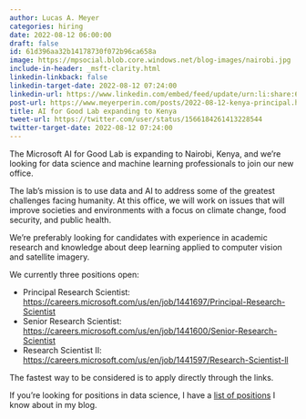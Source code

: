 ```yaml
---
author: Lucas A. Meyer
categories: hiring
date: 2022-08-12 06:00:00
draft: false
id: 61d396aa32b14178730f072b96ca658a
image: https://mpsocial.blob.core.windows.net/blog-images/nairobi.jpg
include-in-header: _msft-clarity.html
linkedin-linkback: false
linkedin-target-date: 2022-08-12 07:24:00
linkedin-url: https://www.linkedin.com/embed/feed/update/urn:li:share:6964118470007427072
post-url: https://www.meyerperin.com/posts/2022-08-12-kenya-principal.html
title: AI for Good Lab expanding to Kenya
tweet-url: https://twitter.com/user/status/1566184261413228544
twitter-target-date: 2022-08-12 07:24:00
---
```


The Microsoft AI for Good Lab is expanding to Nairobi, Kenya, and we're looking for data science and machine learning professionals to join our new office. 

The lab's mission is to use data and AI to address some of the greatest challenges facing humanity. At this office, we will work on issues that will improve societies and environments with a focus on climate change, food security, and public health.  

We're preferably looking for candidates with experience in academic research and knowledge about deep learning applied to computer vision and satellite imagery.

We currently three positions open:

- Principal Research Scientist: <https://careers.microsoft.com/us/en/job/1441697/Principal-Research-Scientist>
- Senior Research Scientist: <https://careers.microsoft.com/us/en/job/1441600/Senior-Research-Scientist>
- Research Scientist II: <https://careers.microsoft.com/us/en/job/1441597/Research-Scientist-ll>

The fastest way to be considered is to apply directly through the links.

If you're looking for positions in data science, I have a [list of positions](/hiring.qmd) I know about in my blog.